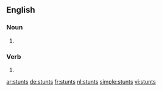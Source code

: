 
==English==

===Noun===
{{head|en|plural}}

# {{plural of|stunt|lang=en}}

===Verb===
{{head|en}}

# {{en-third-person singular of|stunt}}

[[ar:stunts]]
[[de:stunts]]
[[fr:stunts]]
[[nl:stunts]]
[[simple:stunts]]
[[vi:stunts]]